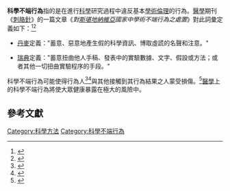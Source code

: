 '''科學不端行為'''指的是在進行[[科學|科學]]研究過程中違反基本[[學術|學術]][[倫理|倫理]]的行為。[[醫學|醫學]]期刊《[[刺胳針|刺胳針]]》的一篇文章《''對[[斯堪地納維亞|斯堪地納維亞]]國家中學術不端行為之處置''》對此詞彙定義如下：<ref>{{cite journal|title=Handling of scientific dishonesty in the Nordic countries. National Committees on Scientific Dishonesty in the Nordic Countries|pages=57–61|issn=0140-6736|journal=Lancet (London, England)|volume=354|issue=9172|date=1999-07-03|url=https://www.ncbi.nlm.nih.gov/pubmed/10406378|accessdate=2019-02-13|author=M. Nylenna, D. Andersen, G. Dahlquist, M. Sarvas, A. Aakvaag|pmid=10406378|archive-date=2016-10-24|archive-url=https://web.archive.org/web/20161024100223/http://www.ncbi.nlm.nih.gov/pubmed/10406378|dead-url=no}}</ref><ref><cite id="COPE1999PDF">{{cite journal|title=Coping with fraud |work=The COPE Report 1999 |pages=11–18 |url=http://www.publicationethics.org.uk/reports/1999/1999pdf3.pdf |format=PDF |archiveurl=https://web.archive.org/web/20070928151119/http://www.publicationethics.org.uk/reports/1999/1999pdf3.pdf |quote=It is 10 years, to the month, since Stephen Lock ... Reproduced with kind permission of the Editor, The Lancet. |archivedate=2007-09-28 |accessdate=2006-09-02 |deadurl=yes }}</cite></ref>

*[[丹麥|丹麥]]定義："蓄意、惡意地產生假的科學資訊、博取虛謊的名聲和注意。"

*[[瑞典|瑞典]]定義："蓄意扭曲他人手稿、發表中的實驗數據、文字、假設或方法；或者其他一切扭曲實驗程序的手段。"

科學不端行為可能使得行為人<ref>{{cite web |last=Xie |first=Yun |url=http://arstechnica.com/science/2008/08/what-are-the-consequences-for-scientific-misconduct/ |title=What are the consequences of scientific misconduct? |doi=10.1126/science.1158052 |publisher=Ars Technica |date=2008-08-12 |accessdate=2013-03-01 |archive-date=2012-12-02 |archive-url=https://web.archive.org/web/20121202025155/http://arstechnica.com/science/2008/08/what-are-the-consequences-for-scientific-misconduct/ |dead-url=no }}</ref><ref>{{cite web |title=Scientific Misconduct: Do the Punishments Fit the Crime? |author=Redman and Berz |publisher=Sciencemag |volume=321 |url=http://astro.berkeley.edu/~kalas/ethics/documents/redan08.pdf |format=PDF |access-date=2013-10-28 |archive-date=2013-10-29 |archive-url=https://web.archive.org/web/20131029210849/http://astro.berkeley.edu/~kalas/ethics/documents/redan08.pdf |dead-url=no }}</ref>與其他接觸到其行為結果之人蒙受損傷。<ref>{{cite web |publisher=Research Triangle Institute |title=Consequences of  Whistleblowing for the Whistleblower in Misconduct in Science Cases |year=1995 |url=https://wiki.umn.edu/pub/IBS8099F10/WhistleBlowing/RTI_-_Consequences_of_Whistleblowing_report.pdf |format=PDF |access-date=2013-10-28 |archive-date=2017-08-24 |archive-url=https://web.archive.org/web/20170824051717/https://it.umn.edu/news/umwiki-retired |dead-url=no }}</ref>[[醫學|醫學]]上的科學不端行為將使大眾健康暴露在極大的風險中。

==參考文獻==
<references/>

[[Category:科學方法|Category:科學方法]]
[[Category:科學不端行為|Category:科學不端行為]]